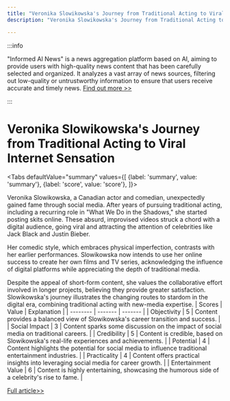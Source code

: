 ```yaml
---
title: "Veronika Slowikowska's Journey from Traditional Acting to Viral Internet Sensation"
description: "Veronika Slowikowska's Journey from Traditional Acting to Viral Internet Sensation"

---
```



:::info

"Informed AI News" is a news aggregation platform based on AI, aiming to provide users with high-quality news content that has been carefully selected and organized. It analyzes a vast array of news sources, filtering out low-quality or untrustworthy information to ensure that users receive accurate and timely news.  [Find out more >>](/)

:::

# Veronika Slowikowska's Journey from Traditional Acting to Viral Internet Sensation


<Tabs
	defaultValue="summary"
	values={[
	{label: 'summary', value: 'summary'},
	{label: 'score', value: 'score'},
]}>
<TabItem value="summary">


Veronika Slowikowska, a Canadian actor and comedian, unexpectedly gained fame through social media. After years of pursuing traditional acting, including a recurring role in "What We Do in the Shadows," she started posting skits online. These absurd, improvised videos struck a chord with a digital audience, going viral and attracting the attention of celebrities like Jack Black and Justin Bieber.

Her comedic style, which embraces physical imperfection, contrasts with her earlier performances. Slowikowska now intends to use her online success to create her own films and TV series, acknowledging the influence of digital platforms while appreciating the depth of traditional media.

Despite the appeal of short-form content, she values the collaborative effort involved in longer projects, believing they provide greater satisfaction. Slowikowska's journey illustrates the changing routes to stardom in the digital era, combining traditional acting with new-media expertise.
</TabItem>
<TabItem value="score">
	| Scores     | Value   | Explanation |
	| -------- | ------- | ------- |
	| Objectivity  | 5    | Content provides a balanced view of Slowikowska's career transition and success.    |
	| Social Impact | 3     | Content sparks some discussion on the impact of social media on traditional careers.    |
	| Credibility    | 5    | Content is credible, based on Slowikowska's real-life experiences and achievements.    |
	| Potential    | 4    | Content highlights the potential for social media to influence traditional entertainment industries.    |
	| Practicality    | 4    | Content offers practical insights into leveraging social media for career growth.    |
	| Entertainment Value    | 6    | Content is highly entertaining, showcasing the humorous side of a celebrity's rise to fame.    |
</TabItem>
</Tabs>

[Full article>>](https://apnews.com/article/veronika-slowikowska-charli-xcx-interview-a17a5d59491f01833a84adc03ba04347)
